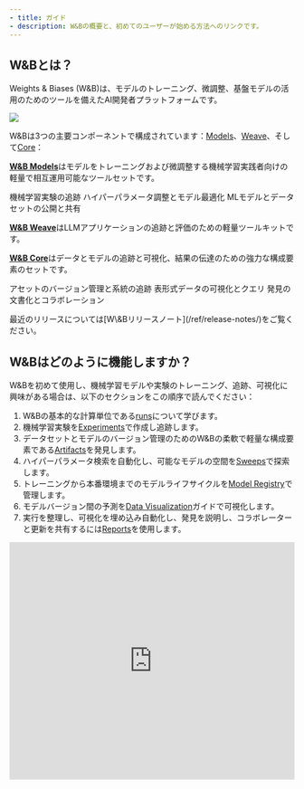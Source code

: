 ```yaml
---
- title: ガイド
- description: W&Bの概要と、初めてのユーザーが始める方法へのリンクです。
---
```


## W\&Bとは？

Weights & Biases (W\&B)は、モデルのトレーニング、微調整、基盤モデルの活用のためのツールを備えたAI開発者プラットフォームです。

<Frame>
  <img src="/images/assets/images/architecture-ca4b4d83d0b1a0b5d69cfb0e2b7a2b48.png" />
</Frame>

W\&Bは3つの主要コンポーネントで構成されています：[Models](/ja/guides/models)、[Weave](https://wandb.github.io/weave/)、そして[Core](/guides/core)：

**[W\&B Models](/ja/guides/models)**&#x306F;モデルをトレーニングおよび微調整する機械学習実践者向けの軽量で相互運用可能なツールセットです。

<CardGroup> <Card title="Experiments" icon="flask" href="/ja/guides/track" horizontal iconType="solid">機械学習実験の追跡</Card> <Card title="Sweeps" icon="broom" href="/guides/sweeps" horizontal iconType="solid">ハイパーパラメータ調整とモデル最適化</Card> <Card title="Registry" icon="book" href="/guides/registry" horizontal iconType="solid">MLモデルとデータセットの公開と共有</Card> </CardGroup>

**[W\&B Weave](https://wandb.github.io/weave/)**&#x306F;LLMアプリケーションの追跡と評価のための軽量ツールキットです。

**[W\&B Core](/guides/core)**&#x306F;データとモデルの追跡と可視化、結果の伝達のための強力な構成要素のセットです。

<CardGroup> <Card title="Artifacts" icon="box" href="/guides/artifacts" horizontal iconType="solid">アセットのバージョン管理と系統の追跡</Card> <Card title="Tables" icon="table" href="/guides/tables" horizontal iconType="solid">表形式データの可視化とクエリ</Card> <Card title="Reports" icon="file-lines" href="/guides/reports" horizontal iconType="solid">発見の文書化とコラボレーション</Card> </CardGroup>

<Info>
  最近のリリースについては[W\&Bリリースノート](/ref/release-notes/)をご覧ください。
</Info>

## W\&Bはどのように機能しますか？

W\&Bを初めて使用し、機械学習モデルや実験のトレーニング、追跡、可視化に興味がある場合は、以下のセクションをこの順序で読んでください：

1. W\&Bの基本的な計算単位である[runs](/guides/runs)について学びます。
2. 機械学習実験を[Experiments](/ja/guides/track)で作成し追跡します。
3. データセットとモデルのバージョン管理のためのW\&Bの柔軟で軽量な構成要素である[Artifacts](/guides/artifacts)を発見します。
4. ハイパーパラメータ検索を自動化し、可能なモデルの空間を[Sweeps](/guides/sweeps)で探索します。
5. トレーニングから本番環境までのモデルライフサイクルを[Model Registry](/guides/model_registry)で管理します。
6. モデルバージョン間の予測を[Data Visualization](/guides/tables)ガイドで可視化します。
7. 実行を整理し、可視化を埋め込み自動化し、発見を説明し、コラボレーターと更新を共有するには[Reports](/guides/reports)を使用します。

<iframe width="100%" height="420" src="https://www.youtube.com/embed/tHAFujRhZLA" title="Weights & Biasesエンドツーエンドデモ" frameborder="0" allow="accelerometer; autoplay; clipboard-write; encrypted-media; gyroscope; picture-in-picture; web-share" referrerpolicy="strict-origin-when-cross-origin" allowfullscreen />

## W\&Bを初めて使用しますか？

[quickstart](/quickstart)を試して、W\&Bのインストール方法とコードへの追加方法を学びましょう。
